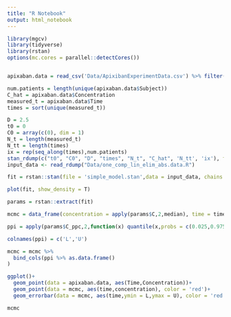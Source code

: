 ```yaml
---
title: "R Notebook"
output: html_notebook
---
```


```r
library(mgcv)
library(tidyverse)
library(rstan)
options(mc.cores = parallel::detectCores())


apixaban.data = read_csv('Data/ApixibanExperimentData.csv') %>% filter(Time>0)

```

```r
num.patients = length(unique(apixaban.data$Subject))
C_hat = apixaban.data$Concentration
measured_t = apixaban.data$Time
times = sort(unique(measured_t))

D = 2.5
t0 = 0
C0 = array(c(0), dim = 1)
N_t = length(measured_t)
N_tt = length(times)
ix = rep(seq_along(times),num.patients)
stan_rdump(c("t0", "C0", "D", "times", "N_t", "C_hat", 'N_tt', 'ix'), file="Data/one_comp_lin_elim_abs.data.R")
input_data <- read_rdump("Data/one_comp_lin_elim_abs.data.R")

```



```r
fit = rstan::stan(file = 'simple_model.stan',data = input_data, chains = 4)
```



```r
plot(fit, show_density = T)
```


```r
params = rstan::extract(fit)
```


```r

mcmc = data_frame(concentration = apply(params$C,2,median), time = times)

ppi = apply(params$C_ppc,2,function(x) quantile(x,probs = c(0.025,0.975)) ) %>% t()

colnames(ppi) = c('L','U')

mcmc = mcmc %>% 
  bind_cols(ppi %>% as.data.frame()
)

ggplot()+
  geom_point(data = apixaban.data, aes(Time,Concentration))+
  geom_point(data = mcmc, aes(time,concentration), color = 'red')+
  geom_errorbar(data = mcmc, aes(time,ymin = L,ymax = U), color = 'red',fill= 'red')

mcmc


```

